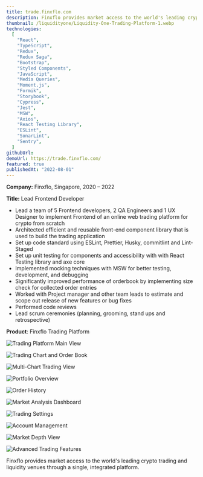 ```yaml
---
title: trade.finxflo.com
description: Finxflo provides market access to the world's leading crypto trading and liquidity venues through a single, integrated platform.
thumbnail: /liquidityone/Liquidity-One-Trading-Platform-1.webp
technologies:
  [
    "React",
    "TypeScript",
    "Redux",
    "Redux Saga",
    "Bootstrap",
    "Styled Components",
    "JavaScript",
    "Media Queries",
    "Moment.js",
    "Formik",
    "Storybook",
    "Cypress",
    "Jest",
    "MSW",
    "Axios",
    "React Testing Library",
    "ESLint",
    "SonarLint",
    "Sentry",
  ]
githubUrl:
demoUrl: https://trade.finxflo.com/
featured: true
publishedAt: "2022-08-01"
---
```


**Company:** Finxflo, Singapore, 2020 – 2022

**Title:** Lead Frontend Developer

- Lead a team of 5 Frontend developers, 2 QA Engineers and 1 UX Designer to implement Frontend of an online web trading platform for crypto from scratch
- Architected efficient and reusable front-end component library that is used to build the trading application
- Set up code standard using ESLint, Prettier, Husky, commitlint and Lint-Staged
- Set up unit testing for components and accessibility with with React Testing library and axe core
- Implemented mocking techniques with MSW for better testing, development, and debugging
- Significantly improved performance of orderbook by implementing size check for collected order entries
- Worked with Project manager and other team leads to estimate and scope out release of new features or bug fixes
- Performed code reviews
- Lead scrum ceremonies (planning, grooming, stand ups and retrospective)

**Product**: Finxflo Trading Platform

![Trading Platform Main View](/liquidityone/Liquidity-One-Trading-Platform-1.webp)

![Trading Chart and Order Book](/liquidityone/Liquidity-One-Trading-Platform-2.webp)

![Multi-Chart Trading View](/liquidityone/Liquidity-One-Trading-Platform-4.webp)

![Portfolio Overview](/liquidityone/Liquidity-One-Trading-Platform-5.png)

![Order History](/liquidityone/Liquidity-One-Trading-Platform-6.png)

![Market Analysis Dashboard](/liquidityone/Liquidity-One-Trading-Platform-7.png)

![Trading Settings](/liquidityone/Liquidity-One-Trading-Platform-8.png)

![Account Management](/liquidityone/Liquidity-One-Trading-Platform-9.png)

![Market Depth View](/liquidityone/Liquidity-One-Trading-Platform-10.png)

![Advanced Trading Features](/liquidityone/Liquidity-One-Trading-Platform-11.png)

Finxflo provides market access to the world's leading crypto trading and liquidity venues through a single, integrated platform.
